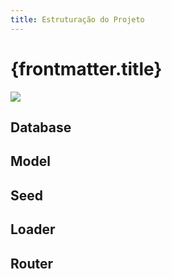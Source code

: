 ```yaml
---
title: Estruturação do Projeto
---
```



# {frontmatter.title}

![](/lp2/imgs/expressjs/mvc/mvc-csr.png)

<CodeTree src="/codes/expressjs/invest-app-mvc" githubUrl={true} devContainerUrl={true} />

## Database

<CodePreview src="/codes/expressjs/invest-app-mvc/src/database/data.js" />

## Model

<CodePreview src="/codes/expressjs/invest-app-mvc/src/models/Investment.js" highlightLines="4,18,30,44,62" />

## Seed

<CodePreview src="/codes/expressjs/invest-app-mvc/src/database/seeders.json" />

<CodePreview src="/codes/expressjs/invest-app-mvc/src/database/seeders.js" />

## Loader

<CodePreview src="/codes/expressjs/invest-app-mvc/src/index.js" highlightLines="28" />

## Router

<CodePreview src="/codes/expressjs/invest-app-mvc/src/routes.js" highlightLines="13,17,25,29,37,41,49,55,63,66" />
